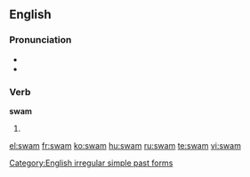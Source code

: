 ==English==

===Pronunciation===
* {{IPA|/swæm/}}
* {{rhymes|æm}}

===Verb===
'''swam'''

# {{simple past of|[[swim]]}}

[[Category:English irregular simple past forms]]

[[el:swam]]
[[fr:swam]]
[[ko:swam]]
[[hu:swam]]
[[ru:swam]]
[[te:swam]]
[[vi:swam]]